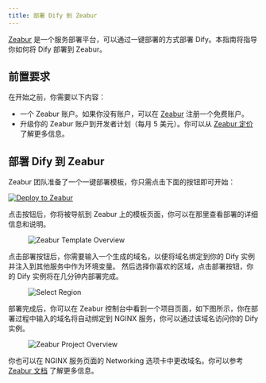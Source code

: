 ```yaml
---
title: 部署 Dify 到 Zeabur
---
```



[Zeabur](https://zeabur.com) 是一个服务部署平台，可以通过一键部署的方式部署 Dify。本指南将指导你如何将 Dify 部署到 Zeabur。

## 前置要求

在开始之前，你需要以下内容：

- 一个 Zeabur 账户。如果你没有账户，可以在 [Zeabur](https://zeabur.com/) 注册一个免费账户。
- 升级你的 Zeabur 账户到开发者计划（每月 5 美元）。你可以从 [Zeabur 定价](https://zeabur.com/pricing) 了解更多信息。

## 部署 Dify 到 Zeabur

Zeabur 团队准备了一个一键部署模板，你只需点击下面的按钮即可开始：

[![Deploy to Zeabur](https://zeabur.com/button.svg)](https://zeabur.com/1D4DOW)

点击按钮后，你将被导航到 Zeabur 上的模板页面，你可以在那里查看部署的详细信息和说明。

<figure><img src="../../.gitbook/assets/zeabur-template-overview.jpeg" alt="Zeabur Template Overview"><figcaption></figcaption></figure>

点击部署按钮后，你需要输入一个生成的域名，以便将域名绑定到你的 Dify 实例并注入到其他服务中作为环境变量。
然后选择你喜欢的区域，点击部署按钮，你的 Dify 实例将在几分钟内部署完成。

<figure><img src="../../.gitbook/assets/zeabur-region-select.png" alt="Select Region"><figcaption></figcaption></figure>

部署完成后，你可以在 Zeabur 控制台中看到一个项目页面，如下图所示，你在部署过程中输入的域名将自动绑定到 NGINX 服务，你可以通过该域名访问你的 Dify 实例。

<figure><img src="../../.gitbook/assets/zeabur-project.png" alt="Zeabur Project Overview"><figcaption></figcaption></figure>

你也可以在 NGINX 服务页面的 Networking 选项卡中更改域名。你可以参考 [Zeabur 文档](https://zeabur.com/docs/deploy/domain-binding) 了解更多信息。